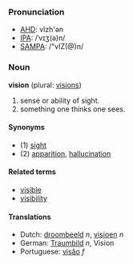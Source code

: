 ===Pronunciation===
*[[w:AHD|AHD]]: vĭzh'ən
*[[w:IPA|IPA]]: /ˈvɪʒ(ə)n/
*[[w:SAMPA|SAMPA]]: /"vIZ(@)n/

===Noun===
'''vision''' (plural: [[visions]])

# sense or ability of sight.
# something one thinks one sees.

====Synonyms====
*(1) [[sight]]
*(2) [[apparition]], [[hallucination]]

====Related terms====
*[[visible]]
*[[visibility]]

====Translations====
*Dutch: [[droombeeld]] ''n'', [[visioen]] ''n''
*German: [[Traumbild]] ''n'', Vision
*Portuguese: [[visão]] ''f''